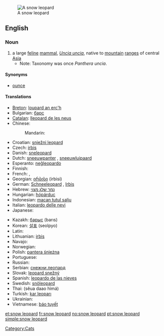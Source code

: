 [[Image:Lightmatter snowleopard.jpg|thumb|A snow leopard]]
==English==

===Noun===
{{wikipedia}}
{{en-noun|sg=[[snow]] [[leopard]]}}

# a large [[feline]] [[mammal]], ''[[Uncia uncia]]'', native to [[mountain]] [[range]]s of central [[Asia]]
#* Note: Taxonomy was once ''Panthera uncia''.

====Synonyms====
* [[ounce]]

====Translations====
{{trans-top|a large feline mammal, Uncia uncia}}
* [[Breton]]: [[loupard an erc'h]]
* Bulgarian: [[барс]] {{m}}
* [[Catalan]]: [[lleopard de les neus]] {{m}}
* Chinese:
*: Mandarin: {{t|zh|雪豹|tr=xuěbào|sc=Hani}}
* Croatian: [[snježni leopard]] {{m}}
* Czech: [[irbis]] {{m}}
* Danish: [[sneleopard]]
* Dutch: [[sneeuwpanter]] {{m}}, [[sneeuwluipaard]] {{m}}
* Esperanto: [[neĝleopardo]]
* Finnish: {{t-|fi|lumileopardi}}
* French: {{t+|fr|léopard des neiges|m}}, {{t+|fr|once|f}}
* Georgian: [[ირბისი]] (irbisi)
* German: [[Schneeleopard]] {{m}}, [[Irbis]] {{m}}
* Hebrew: [[נמר שלג מצוי]] {{m}}
* Hungarian: [[hópárduc]]
* Indonesian: [[macan tutul salju]]
* Italian: [[leopardo delle nevi]] {{m}}
* Japanese: {{t-|ja|ユキヒョウ|tr=yukihyō}}
{{trans-mid}}
* Kazakh: [[барыс]] (barıs)
* Korean: [[설표]] (seolpyo)
* Latin: {{t-|la|uncia|f}}
* Lithuanian: [[irbis]]
* Navajo: {{tø|nv|náshdóíłgaii łikizhígíí}}
* Norwegian: {{t+|no|snøleopard}}
* Polish: [[pantera śnieżna]] {{f}}
* Portuguese: {{t+|pt|leopardo-das-neves|m}}
* Russian: {{t+|ru|ирбис|m|tr=írbis}}
* Serbian: [[снежни леопард]] {{m}}
* Slovak: [[leopard snežný]] {{m}}
* Spanish: [[leopardo de las nieves]] {{m}}
* Swedish: [[snöleopard]] {{c}}
* Thai: {{Thai|[[เสือดาวหิมะ]]}} (sĕua daao hìmá)
* Turkish: [[kar leoparı]]
* Ukrainian: {{t+|uk|барс|m|xs=Ukrainian}}
* Vietnamese: [[báo tuyết]]
{{trans-bottom}}

[[Category:Cats]]

[[et:snow leopard]]
[[fr:snow leopard]]
[[no:snow leopard]]
[[pt:snow leopard]]
[[simple:snow leopard]]